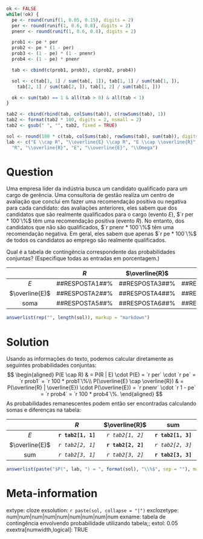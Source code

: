 ```{r data generation, echo = FALSE, results = "hide"}
ok <- FALSE
while(!ok) {
  pe <- round(runif(1, 0.05, 0.15), digits = 2)
  per <- round(runif(1, 0.6, 0.8), digits = 2)
  pnenr <- round(runif(1, 0.6, 0.8), digits = 2)

  prob1 <- pe * per
  prob2 <- pe * (1 - per)
  prob3 <- (1 - pe) * (1 - pnenr)
  prob4 <- (1 - pe) * pnenr

  tab <- cbind(c(prob1, prob3), c(prob2, prob4))

  sol <- c(tab[1, 1] / sum(tab[, 1]), tab[1, 1] / sum(tab[1, ]),
    tab[2, 1] / sum(tab[2, ]), tab[1, 2] / sum(tab[1, ]))

  ok <- sum(tab) == 1 & all(tab > 0) & all(tab < 1)
}

tab2 <- cbind(rbind(tab, colSums(tab)), c(rowSums(tab), 1))
tab2 <- format(tab2 * 100, digits = 2, nsmall = 2)
tab2 <- gsub(" ", "", tab2, fixed = TRUE)

sol <- round(100 * c(tab, colSums(tab), rowSums(tab), sum(tab)), digits = 2)
lab <- c("E \\cap R", "\\overline{E} \\cap R", "E \\cap \\overline{R}", "\\overline{E} \\cap \\overline{R}",
  "R", "\\overline{R}", "E", "\\overline{E}", "\\Omega")
```


Question
========

Uma empresa líder da indústria busca um candidato qualificado para um cargo de gerência.
Uma consultoria de gestão realiza um centro de avaliação que conclui em fazer
uma recomendação positiva ou negativa para cada candidato: das avaliações anteriores, eles sabem que dos candidatos que são realmente qualificados para o cargo (evento $E$), $`r per * 100`\%$
têm uma recomendação positiva (evento $R$). No entanto, dos candidatos que não são qualificados,
$`r pnenr * 100`\%$ têm uma recomendação negativa. Em geral, eles sabem que apenas
$`r pe * 100`\%$ de todos os candidatos ao emprego são realmente qualificados.

Qual é a tabela de contingência correspondente das probabilidades conjuntas? (Especifique todas as entradas em porcentagem.)

|               | $R$               | $\overline{R}$    | soma               |
|:-------------:|:-----------------:|:-----------------:|:-----------------:|
|$E$            | \#\#RESPOSTA1\#\#\% | \#\#RESPOSTA3\#\#\% | \#\#RESPOSTA7\#\#\% |
|$\overline{E}$ | \#\#RESPOSTA2\#\#\% | \#\#RESPOSTA4\#\#\% | \#\#RESPOSTA8\#\#\% |
|soma            | \#\#RESPOSTA5\#\#\% | \#\#RESPOSTA6\#\#\% | \#\#RESPOSTA9\#\#\% |

```{r questionlist, echo = FALSE, results = "asis"}
answerlist(rep("", length(sol)), markup = "markdown")
```


Solution
========

Usando as informações do texto, podemos calcular diretamente as seguintes probabilidades conjuntas:
$$
\begin{aligned}
  P(E \cap R) & =
    P(R | E) \cdot P(E) = `r per` \cdot `r pe` = `r prob1` = `r 100 * prob1`\%\\
  P(\overline{E} \cap \overline{R}) & =
    P(\overline{R} | \overline{E}) \cdot P(\overline{E}) = `r pnenr` \cdot `r 1 - pe` = `r prob4` = `r 100 * prob4`\%.
\end{aligned}
$$
As probabilidades remanescentes podem então ser encontradas calculando somas e diferenças na tabela:

|               | $R$                | $\overline{R}$     | sum                |
|:-------------:|:------------------:|:------------------:|:------------------:|
|$E$            | **`r tab2[1, 1]`** |  _`r tab2[1, 2]`_  | **`r tab2[1, 3]`** |
|$\overline{E}$ |  _`r tab2[2, 1]`_  | **`r tab2[2, 2]`** |  _`r tab2[2, 3]`_  |
|sum            |  _`r tab2[3, 1]`_  |  _`r tab2[3, 2]`_  | **`r tab2[3, 3]`** |


```{r solutionlist, echo = FALSE, results = "asis"}
answerlist(paste("$P(", lab, ") = ", format(sol), "\\%$", sep = ""), markup = "markdown")
```


Meta-information
================
extype: cloze
exsolution: `r paste(sol, collapse = "|")`
exclozetype: num|num|num|num|num|num|num|num|num
exname: tabela de contingência envolvendo probabilidade utilizando tabela;;
extol: 0.05
exextra[numwidth,logical]: TRUE
